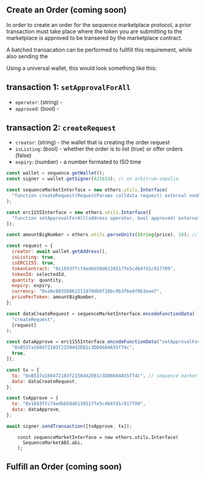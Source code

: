 ## Create an Order (coming soon)

In order to create an order for the sequence marketplace protocol, a prior transaction must take place where the token you are submitting to the marketplace is approved to be transered by the marketplace contract.

A batched transacation can be performed to fullfill this requirement, while also sending the

Using a universal wallet, this would look something like this:

## transaction 1: `setApprovalForAll`

- `operator`: (string) -
- `approved`: (bool) -

## transaction 2: `createRequest`

- `creator`: (string) - the wallet that is creating the order request
- `isListing`: (bool) - whether the order is to list (true) or offer orders (false)
- `expiry`: (number) - a number formated to ISO time

```js
const wallet = sequence.getWallet();
const signer = wallet.getSigner(421614); // on arbitrum-sepolia

const sequenceMarketInterface = new ethers.utils.Interface(
  "function createRequest(RequestParams calldata request) external nonReentrant returns (uint256 requestId)"
);

const erc1155Interface = new ethers.utils.Interface([
  "function setApprovalForAll(address operator, bool approved) external",
]);

const amountBigNumber = ethers.utils.parseUnits(String(price), 18); // Convert 1 token to its smallest unit based on 18 decimals

const request = {
  creator: await wallet.getAddress(),
  isListing: true,
  isERC1155: true,
  tokenContract: "0x1693ffc74edbb50d6138517fe5cd64fd1c917709",
  tokenId: selectedId,
  quantity: quantity,
  expiry: expiry,
  currency: "0xa9c88358862211870db6f18bc9b3f6e4f8b3eae7",
  pricePerToken: amountBigNumber,
};

const dataCreateRequest = sequenceMarketInterface.encodeFunctionData(
  "createRequest",
  [request]
);

const dataApprove = erc1155Interface.encodeFunctionData("setApprovalForAll", [
  "0xB537a160472183f2150d42EB1c3DD6684A55f74c",
  true,
]);

const tx = {
  to: "0xB537a160472183f2150d42EB1c3DD6684A55f74c", // sequence market contract (same address on all networks)
  data: dataCreateRequest,
};

const txApprove = {
  to: "0x1693ffc74edbb50d6138517fe5cd64fd1c917709",
  data: dataApprove,
};

await signer.sendTransaction([txApprove, tx]);
```

```
    const sequenceMarketInterface = new ethers.utils.Interface(
      SequenceMarketABI.abi,
    );
```

## Fulfill an Order (coming soon)
